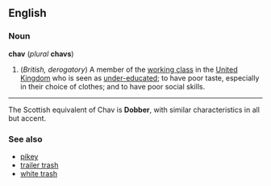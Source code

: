 ==English==
===Noun===
'''chav''' (''plural'' '''chavs''')

#(''British, derogatory'') A member of the [[working class]] in the [[United Kingdom]] who is seen as [[under-educated]]; to have poor taste, especially in their choice of clothes; and to have poor social skills.

----

The Scottish equivalent of Chav is '''Dobber''', with similar characteristics in all but accent.

===See also===
*[[pikey]]
*[[trailer trash]]
*[[white trash]]